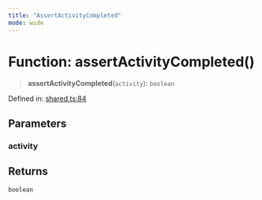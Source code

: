 ```yaml
---
title: "AssertActivityCompleted"
mode: wide
---
```

  
# Function: assertActivityCompleted()

> **assertActivityCompleted**(`activity`): `boolean`

Defined in: [shared.ts:84](https://github.com/tkhq/sdk/blob/d88b5e1f9a6cca8e54e61f8a127aa90fcebeaa2e/packages/http/src/shared.ts#L84)

## Parameters

### activity

## Returns

`boolean`
